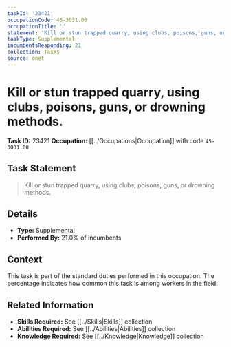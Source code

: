 ```yaml
---
taskId: '23421'
occupationCode: 45-3031.00
occupationTitle: ''
statement: 'Kill or stun trapped quarry, using clubs, poisons, guns, or drowning methods.'
taskType: Supplemental
incumbentsResponding: 21
collection: Tasks
source: onet
---
```

# Kill or stun trapped quarry, using clubs, poisons, guns, or drowning methods.

**Task ID:** 23421
**Occupation:** [[../Occupations|Occupation]] with code `45-3031.00`

## Task Statement

> Kill or stun trapped quarry, using clubs, poisons, guns, or drowning methods.

## Details

- **Type:** Supplemental
- **Performed By:** 21.0% of incumbents

## Context

This task is part of the standard duties performed in this occupation. The percentage indicates how common this task is among workers in the field.

## Related Information

- **Skills Required:** See [[../Skills|Skills]] collection
- **Abilities Required:** See [[../Abilities|Abilities]] collection
- **Knowledge Required:** See [[../Knowledge|Knowledge]] collection
